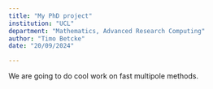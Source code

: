 ```yaml
---
title: "My PhD project"
institution: "UCL"
department: "Mathematics, Advanced Research Computing"
author: "Timo Betcke"
date: "20/09/2024"

---
```

<!-- Please copy this template into the posts folder and rename as appropriate -->
We are going to do cool work on fast multipole methods.
<!-- enter post content here -->

